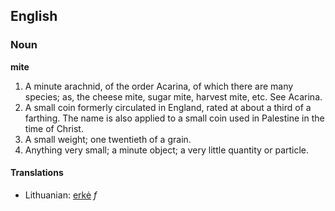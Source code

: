 ==English==

===Noun===

'''mite'''

#A minute arachnid, of the order Acarina, of which there are many species; as, the cheese mite, sugar mite, harvest mite, etc. See Acarina.
#A small coin formerly circulated in England, rated at about a third of a farthing. The name is also applied to a small coin used in Palestine in the time of Christ.
#A small weight; one twentieth of a grain.
#Anything very small; a minute object; a very little quantity or particle.

====Translations====
*Lithuanian: [[erkė]] ''f''